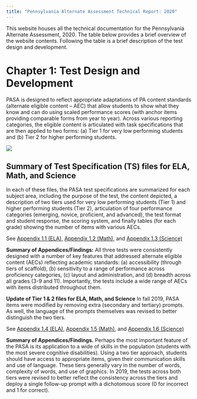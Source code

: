 ```yaml
---
title: "Pennsylvania Alternate Assessment Technical Report: 2020"
---
```


This website houses all the technical documentation for the Pennsylvania Alternate Assessment, 2020. The table below provides a brief overview of the website contents. Following the table is a brief description of the test design and development.




# Chapter 1: Test Design and Development 
PASA is designed to reflect appropriate adaptations of PA content standards (alternate eligible content – AEC) that allow students to show what they know and can do using scaled performance scores (with anchor items providing comparable forms from year to year). Across various reporting categories, the eligible content is articulated with task specifications that are then applied to two forms: (a) Tier 1 for very low performing students and (b) Tier 2 for higher performing students.

![](image/table_reading.png)

## Summary of Test Specification (TS) files for ELA, Math, and Science

In each of these files, the PASA test specifications are summarized for each subject area, including the purpose of the test, the content depicted, a description of two tiers used for very low performing students (Tier 1) and higher performing students (Tier 2), articulation of four performance categories (emerging, novice, proficient, and advanced), the test format and student response, the scoring system, and finally tables (for each grade) showing the number of items with various AECs.

See [Appendix 1.1 (ELA)](appendix/App1.1_PASA_ELA1prompt.pdf), [Appendix 1.2 (Math)](appendix/App1.2_PASAMath_1prompt.pdf), and [Appendix 1.3 (Science)](appendix/App1.3_PASA_Science_1prompt.pdf)

**Summary of Appendices/Findings:**  All three tests were consistently designed with a number of key features that addressed alternate eligible content (AECs) reflecting academic standards: (a) accessibility (through tiers of scaffold), (b) sensitivity to a range of performance across proficiency categories, (c) layout and administration, and (d) breadth across all grades (3-9 and 11). Importantly, the tests include a wide range of AECs with items distributed throughout them.

**Update of Tier 1 & 2 files for ELA, Math, and Science**
In fall 2019, PASA items were modified by removing extra (secondary and tertiary) prompts. As well, the language of the prompts themselves was revised to better distinguish the two tiers.

See [Appendix 1.4 (ELA)](appendix/App1.4_Tier12_ELA.pdf), [Appendix 1.5 (Math)](appendix/App1.5_Tier12_Math.pdf), and [Appendix 1.6 (Science)](appendix/App1.6_Tier12_Science.pdf)

**Summary of Appendices/Findings.**  Perhaps the most important feature of the PASA is its application to a wide of skills in the population (students with the most severe cognitive disabilities). Using a two tier approach, students should have access to appropriate items, given their communication skills and use of language. These tiers generally vary in the number of words, complexity of words, and use of graphics. In 2019, the tests across both tiers were revised to better reflect the consistency across the tiers and deploy a single follow-up prompt with a dichotomous score (0 for incorrect and 1 for correct).